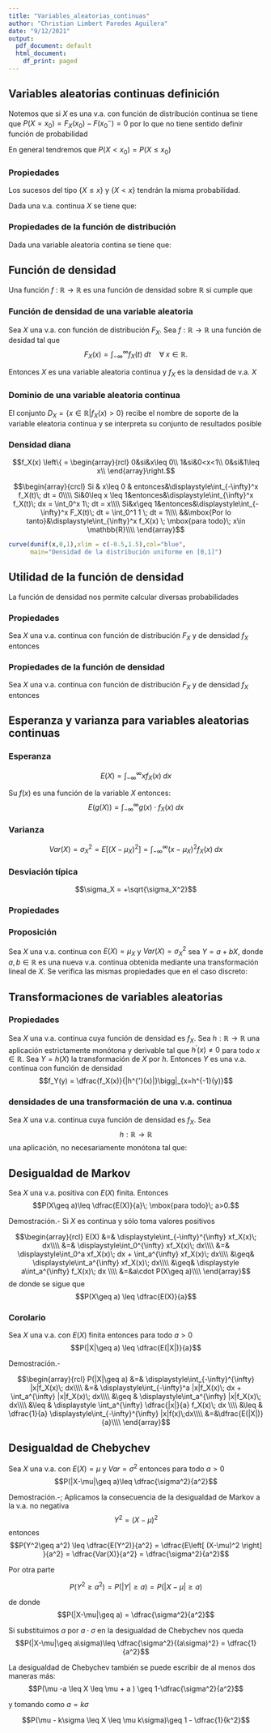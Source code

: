 ```yaml
---
title: "Variables_aleatorias_continuas"
author: "Christian Limbert Paredes Aguilera"
date: "9/12/2021"
output:
  pdf_document: default
  html_document:
    df_print: paged
---
```


## Variables aleatorias continuas definición 
Notemos que si $X$ es una v.a. con función de distribución continua se tiene que 
$P(X=x_0) = F_X(x_0)-F(x_0^-) = 0$ por lo que no tiene sentido definir función
de probabilidad

En general tendremos que $P(X<x_0) = P(X\leq x_0)$

### Propiedades
Los sucesos del tipo $\lbrace X\leq x\rbrace$ y $\lbrace X<x \rbrace$ tendrán la misma probabilidad.

Dada una v.a. continua $X$ se tiene que:
\begin{itemize}
  \item $P(X\leq b) = P(X<b)$\\\\
  Demostración.- $P(X\leq b) = P(X<b)+P(X=b) = P(X<b)$\\\\
  
  \item $P(X<b) = P(X<a) + P(a<X<b)$\\\\
  Demostración.- Sea $\lbrace X<a \rbrace \cap \lbrace a<X<b \rbrace = \emptyset$
  y $\lbrace X<a \rbrace \cup \lbrace a<X<b \rbrace = \lbrace X<b\rbrace$
  entonces,\\
  $$\begin{array}{rcl}
    P(X\leq b)&=&P\left(\lbrace X<a \rbrace \cup \lbrace a<X<b \rbrace\right)\\\\
    &=&P(X<a) + P(a<X<b)\\\\
  \end{array}$$
  
  \item $P(a<X<b) = P(X<b)-P(X<a)$\\\\
  Demostración.-\; Si reescribimos la igualdad dada nos queda,
  $$P(X\leq b) = P(X<a) + P(a<X<b),$$ de donde por la primera y segunda propiedad queda demostrada la proposición.\\\\
\end{itemize}

### Propiedades de la función de distribución
Dada una variable aleatoria contina se tiene que:
\begin{itemize}
  \item $F_X(b) = F_X(a) + P(a<X<b)$
  \item $P(a<X<b) = F_X(b) - F_X(a)$
  \item $P(a\leq X\leq b) = FX_(b)-F_X(a)$
\end{itemize}

## Función de densidad
Una función $f$ : ${\mathbb{R}\to \mathbb{R}}$ es una función de densidad sobre $\mathbb{R}$ si cumple que 
\begin{itemize}
  \item $f_X(x)\geq 0$ para todo $x\in \mathbb{R}$
  \item $f$ es continua salvo a lo más en una cantidad finita de puntos sobre cada intervalo acotado de $\mathbb{R}$.
  \item $\displaystyle\int_{-\infty}^{\infty} f_X(x) \; dx = 1$
\end{itemize}

### Función de densidad de una variable aleatoria
Sea $X$ una v.a. con función de distribución $F_X$. Sea ${f:\mathbb{R}\to \mathbb{R}}$ una función de desidad tal que 
$$F_X(x) = \displaystyle\int_{-\infty}^{\infty} f_X(t)\; dt \quad \forall\;   x\in \mathbb{R}.$$

Entonces $X$ es una variable aleatoria continua y $f_X$ es la densidad de v.a. $X$

### Dominio de una variable aleatoria continua
El conjunto $D_X = \lbrace x\in\mathbb{R} | f_X(x)>0 \rbrace$ recibe el nombre de soporte de la variable eleatoria continua y se interpreta su conjunto de resultados posible

### Densidad diana 
$$f_X(x) \left\{ = \begin{array}{rcl}
  0&si&x\leq 0\\
  1&si&0<x<1\\
  0&si&1\leq x\\
\end{array}\right.$$


$$\begin{array}{crcl}
  Si & x\leq 0 & entonces&\displaystyle\int_{-\infty}^x f_X(t)\; dt = 0\\\\
  Si&0\leq x \leq 1&entonces&\displaystyle\int_{\infty}^x f_X(t)\; dx = \int_0^x 1\; dt = x\\\\
  Si&x\geq 1&entonces&\displaystyle\int_{-\infty}^x F_X(t)\; dt = \int_0^1 1 \; dt = 1\\\\
 &&\mbox{Por lo tanto}&\displaystyle\int_{\infty}^x f_X(x) \; \mbox{para todo}\; x\in \mathbb{R}\\\\
\end{array}$$

```r
curve(dunif(x,0,1),xlim = c(-0.5,1.5),col="blue",
      main="Densidad de la distribución uniforme en [0,1]")
```

## Utilidad de la función de densidad
La función de densidad nos permite calcular diversas probabilidades

### Propiedades
Sea $X$ una v.a. continua con función de distribución $F_X$ y de densidad $f_X$ entonces
\begin{itemize}
  \item $P(a<X<b) = P(a<X\leq b) = P(a\leq X < b) = P(a\leq X \leq b) = \displaystyle\int_a^b f_X(x)\; dx$
  \item Si $A$ es un conjunto adecuado de $\mathbb{R}$ entonces 
  $$P(X\in A) = \displaystyle\int_{A}f(X) \; dx = \int_{A\cap D_X} f(x)\; dx$$
\end{itemize}

### Propiedades de la función de densidad
Sea $X$ una v.a. continua con función de distribución $F_X$ y de densidad $f_X$ entonces
\begin{itemize}
  \item Si $f_X$ es continua en un punto $x$, $F_X$ es derivable en ese punto y $F^{'}_X(x) = f_X(x)$
  \item $P(X=x) = 0\; \forall x\in \mathbb{R}$.
\end{itemize}

## Esperanza y varianza para variables aleatorias continuas

### Esperanza
$$E(X) = \int_{-\infty}^{\infty} xf_X(x)\; dx$$

Su $f(x)$ es una función de la variable $X$ entonces:
$$E(g(X)) = \int_{-\infty}^{\infty} g(x)\cdot f_X(x)\; dx$$

### Varianza

$$Var(X) = \sigma_X^2 = E\left[(X-\mu_X)^2\right] = \int_{-\infty}^{\infty} (x -\mu_X)^2 f_X(x)\; dx$$

### Desviación típica
$$\sigma_X = +\sqrt{\sigma_X^2}$$

### Propiedades
\begin{itemize}
  \item $\sigma_X^2 \geq 0$
  \item $Var(cte) = E(cte^2) - (E(cte))^2 = cte^2 - cte^2 = 0$
  \item $Var(X) = E(X^2) - \mu_X^2 = \displaystyle\int_{-\infty}^\infty x^2 f_X(x)\; dx - \mu_X^2$
  \item El mínimo de $E\left[(X-C)^2\right]$ se alcanza cuando $C = E(X)$ y es $Var(X)$
\end{itemize}

### Proposición
Sea $X$ una v.a. continua con $E(X) = \mu_X$ y $Var(X) = \sigma_X^2$ sea $Y=a+bX$, donde $a,b\in \mathbb{R}$ es una nueva v.a. continua obtenida mediante una transformación lineal de $X$. Se verifica las mismas propiedades que en el caso discreto:

\begin{itemize}
  \item $E(Y) = E(a+bX) = a+bE(X)$
  \item $Var(Y) = Var(a+bX) = b^2Var(X)$
  \item $\sigma_Y = |b|\sigma_X$
  \item $Z=\dfrac{X-\mu_X}{\sigma_X}$ es una transformación lineal de $X$ de forma que 
  $$E(Z) = 0 \qquad y \qquad Var(Z)=1$$
  
  Demosrtación.- Para la esperanza:
  $$E(Z) = E\left[\dfrac{X-\mu_X}{\sigma_X}\right] = \dfrac{E(X)-\mu_X}{\sigma_X} = \dfrac{\mu_X - \mu_X}{\sigma_X} = 0$$
  
  Luego para la varianza se tiene:
  
  $$Var(Z) = Var\left[\dfrac{X-\mu_X}{\sigma_X}\right] =  \dfrac{Var(X)}{\sigma_X^2} = -\mu_X + \sigma_X^{-1} \cdot Var(X) = \sigma_X^{-2} Var(X) =  \dfrac{\sigma_X^2}{\sigma_X^2} = 1$$
\end{itemize}


## Transformaciones de variables aleatorias

### Propiedades 
Sea $X$ una v.a. continua cuya función de densidad es $f_X.$ Sea $h:{\mathbb{R} \to \mathbb{R}}$ una aplicación estrictamente monótona y derivable tal que $h^{'}(x) \neq 0$ para todo $x\in \mathbb{R}$. Sea $Y=h(X)$ la transformación de $X$ por $h$. Entonces $Y$ es una v.a. continua con función de densidad 
$$f_Y(y) = \dfrac{f_X(x)}{|h^{'}(x)|}\bigg|_{x=h^{-1}(y)}$$

### densidades de una transformación de una v.a. continua
Sea $X$ una v.a. continua cuya función de densidad es $f_X$. Sea 
$$h:{\mathbb{R} \to \mathbb{R}}$$
una aplicación, no necesariamente monótona tal que:
\begin{itemize}
  \item Sea derivable con derivada no nula.
  \item La ecuación $h(x)=y$ tiene un número finito de soluciones $x_1,x_2,\ldots,x_n$ entonces
  $$f_Y(y) = \sum\limits_{k=1}^n \dfrac{f_X(x)}{|h^{'}(x)|}\bigg|_{x=x_k}$$
\end{itemize}

## Desigualdad de Markov
Sea $X$ una v.a. positiva con $E(X)$ finita. Entonces 
$$P(X\geq a)\leq \dfrac{E(X)}{a}\; \mbox{para todo}\; a>0.$$

Demostración.- Si $X$ es continua y sólo toma valores positivos 

$$\begin{array}{rcl}
E(X) &=& \displaystyle\int_{-\infty}^{\infty} xf_X(x)\; dx\\\\
&=& \displaystyle\int_0^{\infty} xf_X(x)\; dx\\\\
&=& \displaystyle\int_0^a xf_X(x)\; dx + \int_a^{\infty} xf_X(x)\; dx\\\\
&\geq& \displaystyle\int_a^{\infty} xf_X(x)\; dx\\\\
&\geq& \displaystyle a\int_a^{\infty} f_X(x)\; dx \\\\
&=&a\cdot P(X\geq a)\\\\
\end{array}$$
de donde se sigue que 
$$P(X\geq a) \leq \dfrac{E(X)}{a}$$

### Corolario
Sea $X$ una v.a. con $E(X)$ finita entonces para todo $a>0$
$$P(|X|\geq a) \leq \dfrac{E(|X|)}{a}$$

Demostración.- 

$$\begin{array}{rcl}
P(|X|\geq a) &=& \displaystyle\int_{-\infty}^{\infty} |x|f_X(x)\; dx\\\\
&=& \displaystyle\int_{-\infty}^a |x|f_X(x)\; dx + \int_a^{\infty} |x|f_X(x)\; dx\\\\
&\geq & \displaystyle\int_a^{\infty} |x|f_X(x)\; dx\\\\
&\leq & \displaystyle \int_a^{\infty} \dfrac{|x|}{a} f_X(x)\; dx \\\\
&\leq & \dfrac{1}{a} \displaystyle\int_{-\infty}^{\infty} |x|f(x)\;dx\\\\
&=&\dfrac{E(|X|)}{a}\\\\
\end{array}$$

## Desigualdad de Chebychev
Sea $X$ una v.a. con $E(X) = \mu$ y $Var=\sigma^2$ entonces para todo $a>0$
$$P(|X-\mu|\geq a)\leq \dfrac{\sigma^2}{a^2}$$

Demostración.-\; Aplicamos la consecuencia de la desigualdad de Markov a la v.a. no negativa $$Y^2 = (X-\mu)^2$$
entonces 
$$P(Y^2\geq a^2) \leq \dfrac{E(Y^2)}{a^2} = \dfrac{E\left[ (X-\mu)^2 \right] }{a^2} = \dfrac{Var(X)}{a^2} = \dfrac{\sigma^2}{a^2}$$

Por otra parte

$$P(Y^2 \geq a^2) = P(|Y|\geq a) = P(|X-\mu|\geq a)$$

de donde 
$$P(|X-\mu|\geq a) = \dfrac{\sigma^2}{a^2}$$

Si substituimos $a$ por $a\cdot \sigma$ en la desigualdad de Chebychev nos queda
$$P(|X-\mu|\geq a\sigma)\leq \dfrac{\sigma^2}{(a\sigma)^2} = \dfrac{1}{a^2}$$

La desigualdad de Chebychev también se puede escribir de al menos dos maneras más:
$$P(\mu -a \leq X \leq \mu + a ) \geq 1-\dfrac{\sigma^2}{a^2}$$

y tomando como $a = k\sigma$

$$P(\mu - k\sigma \leq X \leq \mu k\sigma)\geq 1 - \dfrac{1}{k^2}$$